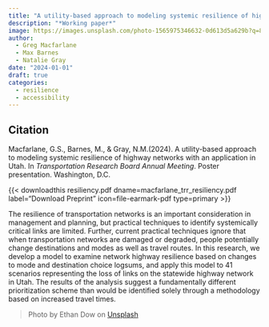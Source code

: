 ```yaml
---
title: "A utility-based approach to modeling systemic resilience of highway networks with an application in Utah "
description: "*Working paper*"
image: https://images.unsplash.com/photo-1565975346632-0d613d5a629b?q=80&w=1900&auto=format&fit=crop&ixlib=rb-4.0.3&ixid=M3wxMjA3fDB8MHxwaG90by1wYWdlfHx8fGVufDB8fHx8fA%3D%3D 
author: 
  - Greg Macfarlane
  - Max Barnes
  - Natalie Gray
date: "2024-01-01"
draft: true
categories:
  - resilience
  - accessibility
---
```


::: {.callout-note appearance="simple"}

## Citation

Macfarlane, G.S., Barnes, M., \& Gray, N.M.(2024). 
  A utility-based approach to modeling systemic resilience of highway networks with an application in Utah.
  In *Transportation Research Board Annual Meeting*. Poster presentation. Washington, D.C.

:::

{{< downloadthis resiliency.pdf dname=macfarlane_trr_resiliency.pdf label="Download Preprint" icon=file-earmark-pdf type=primary >}} 

The resilience of transportation networks is an important consideration in management and planning, but practical techniques to identify systemically critical links are limited. Further, current practical techniques ignore that when transportation networks are damaged or degraded, people potentially change destinations and modes as well as travel routes. In this research, we develop a model to examine network highway resilience based on changes to mode and destination choice logsums, and apply this model to 41 scenarios representing the loss of links on the statewide highway network in Utah. The results of the analysis suggest a fundamentally different prioritization scheme than would be identified solely through a methodology based on increased travel times. 

> Photo by Ethan Dow on [Unsplash](https://images.unsplash.com/photo-1565975346632-0d613d5a629b)